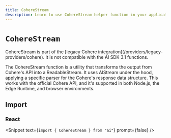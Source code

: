 ```yaml
---
title: CohereStream
description: Learn to use CohereStream helper function in your application.
---
```


# `CohereStream`

<Note type="warning">
  CohereStream is part of the [legacy Cohere
  integration](/providers/legacy-providers/cohere). It is not compatible with
  the AI SDK 3.1 functions.
</Note>

The CohereStream function is a utility that transforms the output from Cohere's API into a ReadableStream. It uses AIStream under the hood, applying a specific parser for the Cohere's response data structure. This works with the official Cohere API, and it's supported in both Node.js, the Edge Runtime, and browser environments.

## Import

### React

<Snippet text={`import { CohereStream } from "ai"`} prompt={false} />

<ReferenceTable packageName="streams" functionName="CohereStream" />
